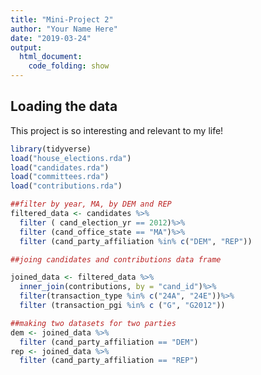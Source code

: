 ```yaml
---
title: "Mini-Project 2"
author: "Your Name Here"
date: "2019-03-24"
output: 
  html_document:
    code_folding: show
---
```



## Loading the data

This project is so interesting and relevant to my life!

```r
library(tidyverse)
load("house_elections.rda")
load("candidates.rda")
load("committees.rda")
load("contributions.rda")
```

```r
##filter by year, MA, by DEM and REP
filtered_data <- candidates %>%
  filter ( cand_election_yr == 2012)%>%
  filter (cand_office_state == "MA")%>%
  filter (cand_party_affiliation %in% c("DEM", "REP"))
```

```r
##joing candidates and contributions data frame

joined_data <- filtered_data %>%
  inner_join(contributions, by = "cand_id")%>%
  filter(transaction_type %in% c("24A", "24E"))%>%
  filter (transaction_pgi %in% c ("G", "G2012"))
```

```r
##making two datasets for two parties
dem <- joined_data %>%
  filter (cand_party_affiliation == "DEM")
rep <- joined_data %>%
  filter (cand_party_affiliation == "REP")
```

